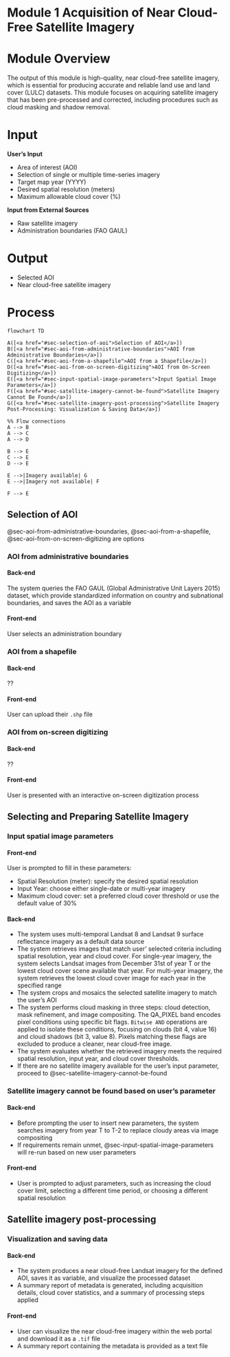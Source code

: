 # Module 1 Acquisition of Near Cloud-Free Satellite Imagery {#sec-module-1}

# Module Overview {.unnumbered}

The output of this module is high-quality, near cloud-free satellite imagery, which is essential for producing accurate and reliable land use and land cover (LULC) datasets. This module focuses on acquiring satellite imagery that has been pre-processed and corrected, including procedures such as cloud masking and shadow removal.

# Input {.unnumbered}

**User's Input**

-   Area of interest (AOI)
-   Selection of single or multiple time-series imagery
-   Target map year (YYYY)
-   Desired spatial resolution (meters)
-   Maximum allowable cloud cover (%)

**Input from External Sources**

-   Raw satellite imagery
-   Administration boundaries (FAO GAUL)

# Output {.unnumbered}

-   Selected AOI
-   Near cloud-free satellite imagery

# Process {.unnumbered}

```mermaid

flowchart TD

A([<a href="#sec-selection-of-aoi">Selection of AOI</a>])
B([<a href="#sec-aoi-from-administrative-boundaries">AOI from Administrative Boundaries</a>])
C([<a href="#sec-aoi-from-a-shapefile">AOI from a Shapefile</a>])
D([<a href="#sec-aoi-from-on-screen-digitizing">AOI from On-Screen Digitizing</a>])
E([<a href="#sec-input-spatial-image-parameters">Input Spatial Image Parameters</a>])
F([<a href="#sec-satellite-imagery-cannot-be-found">Satellite Imagery Cannot Be Found</a>])
G([<a href="#sec-satellite-imagery-post-processing">Satellite Imagery Post-Processing: Visualization & Saving Data</a>])

%% Flow connections
A --> B
A --> C
A --> D

B --> E
C --> E
D --> E

E -->|Imagery available| G
E -->|Imagery not available| F

F --> E

```

## Selection of AOI {#sec-selection-of-aoi}

::: callout-note
@sec-aoi-from-administrative-boundaries, @sec-aoi-from-a-shapefile, @sec-aoi-from-on-screen-digitizing are options
:::

### AOI from administrative boundaries {#sec-aoi-from-administrative-boundaries}

#### Back-end

The system queries the FAO GAUL (Global Administrative Unit Layers 2015) dataset, which provide standardized information on country and subnational boundaries, and saves the AOI as a variable

#### Front-end

User selects an administration boundary

### AOI from a shapefile {#sec-aoi-from-a-shapefile}

#### Back-end

??

#### Front-end

User can upload their `.shp` file

### AOI from on-screen digitizing {#sec-aoi-from-on-screen-digitizing}

#### Back-end

??

#### Front-end

User is presented with an interactive on-screen digitization process

## Selecting and Preparing Satellite Imagery

### Input spatial image parameters {#sec-input-spatial-image-parameters}

#### Front-end

User is prompted to fill in these parameters:

-   Spatial Resolution (meter): specify the desired spatial resolution
-   Input Year: choose either single-date or multi-year imagery
-   Maximum cloud cover: set a preferred cloud cover threshold or use the default value of 30%

#### Back-end

-   The system uses multi-temporal Landsat 8 and Landsat 9 surface reflectance imagery as a default data source
-   The system retrieves images that match user’ selected criteria including spatial resolution, year and cloud cover. For single-year imagery, the system selects Landsat images from December 31st of year T or the lowest cloud cover scene available that year. For multi-year imagery, the system retrieves the lowest cloud cover image for each year in the specified range
-   The system crops and mosaics the selected satellite imagery to match the user’s AOI
-   The system performs cloud masking in three steps: cloud detection, mask refinement, and image compositing. The QA_PIXEL band encodes pixel conditions using specific bit flags. `Bitwise AND` operations are applied to isolate these conditions, focusing on clouds (bit 4, value 16) and cloud shadows (bit 3, value 8). Pixels matching these flags are excluded to produce a cleaner, near cloud-free image.
-   The system evaluates whether the retrieved imagery meets the required spatial resolution, input year, and cloud cover thresholds.
-   If there are no satellite imagery available for the user's input parameter, proceed to @sec-satellite-imagery-cannot-be-found

### Satellite imagery cannot be found based on user’s parameter {#sec-satellite-imagery-cannot-be-found}

#### Back-end

-   Before prompting the user to insert new parameters, the system searches imagery from year T to T-2 to replace cloudy areas via image compositing
-   If requirements remain unmet, @sec-input-spatial-image-parameters will re-run based on new user parameters

#### Front-end

-   User is prompted to adjust parameters, such as increasing the cloud cover limit, selecting a different time period, or choosing a different spatial resolution

## Satellite imagery post-processing {#sec-satellite-imagery-post-processing}

### Visualization and saving data

#### Back-end

-   The system produces a near cloud-free Landsat imagery for the defined AOI, saves it as variable, and visualize the processed dataset
-   A summary report of metadata is generated, including acquisition details, cloud cover statistics, and a summary of processing steps applied

#### Front-end

-   User can visualize the near cloud-free imagery within the web portal and download it as a `.tif` file
-   A summary report containing the metadata is provided as a text file
